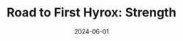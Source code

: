 ---
title: 'Road to First Hyrox: Strength'
description: 'My First Trainingsplan'
date: 2024-06-01
tags: [ 'workoutPlan']
image: './2024.png'
authors: ['Nick Hermann', ]
---